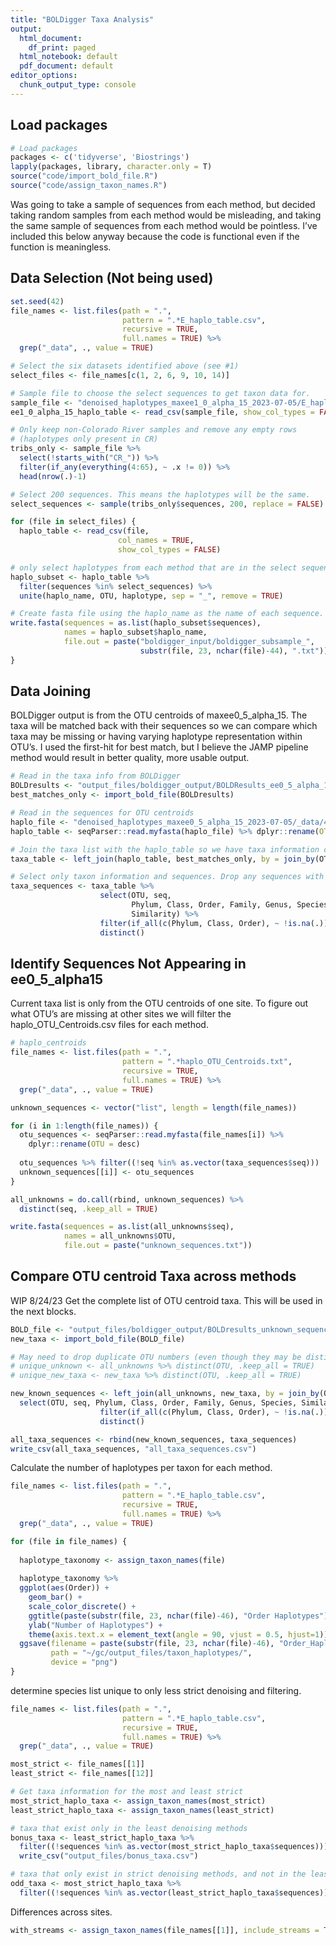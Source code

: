 ```yaml
---
title: "BOLDigger Taxa Analysis"
output:
  html_document:
    df_print: paged
  html_notebook: default
  pdf_document: default
editor_options:
  chunk_output_type: console
---
```


## Load packages
```r
# Load packages
packages <- c('tidyverse', 'Biostrings')
lapply(packages, library, character.only = T)
source("code/import_bold_file.R")
source("code/assign_taxon_names.R")
```

Was going to take a sample of sequences from each method, but decided taking random samples from each method would be misleading, and taking the same sample of sequences from each method would be pointless. I've included this below anyway because the code is functional even if the function is meaningless.

## Data Selection (Not being used)

```r
set.seed(42)
file_names <- list.files(path = ".", 
                         pattern = ".*E_haplo_table.csv", 
                         recursive = TRUE, 
                         full.names = TRUE) %>% 
  grep("_data", ., value = TRUE)

# Select the six datasets identified above (see #1)
select_files <- file_names[c(1, 2, 6, 9, 10, 14)]

# Sample file to choose the select sequences to get taxon data for.
sample_file <- "denoised_haplotypes_maxee1_0_alpha_15_2023-07-05/E_haplo_table.csv"
ee1_0_alpha_15_haplo_table <- read_csv(sample_file, show_col_types = FALSE)

# Only keep non-Colorado River samples and remove any empty rows 
# (haplotypes only present in CR)
tribs_only <- sample_file %>% 
  select(!starts_with("CR_")) %>% 
  filter(if_any(everything(4:65), ~ .x != 0)) %>%
  head(nrow(.)-1)

# Select 200 sequences. This means the haplotypes will be the same.
select_sequences <- sample(tribs_only$sequences, 200, replace = FALSE)

for (file in select_files) {
  haplo_table <- read_csv(file,
                        col_names = TRUE, 
                        show_col_types = FALSE)

# only select haplotypes from each method that are in the select sequences.
haplo_subset <- haplo_table %>% 
  filter(sequences %in% select_sequences) %>% 
  unite(haplo_name, OTU, haplotype, sep = "_", remove = TRUE)

# Create fasta file using the haplo_name as the name of each sequence.
write.fasta(sequences = as.list(haplo_subset$sequences), 
            names = haplo_subset$haplo_name, 
            file.out = paste("boldigger_input/boldigger_subsample_", 
                             substr(file, 23, nchar(file)-44), ".txt"))
}
```

## Data Joining

BOLDigger output is from the OTU centroids of maxee0_5_alpha_15. The taxa will be matched back with their sequences so we can compare which taxa may be missing or having varying haplotype representation within OTU's. I used the first-hit for best match, but I believe the JAMP pipeline method would result in better quality, more usable output.

```r
# Read in the taxa info from BOLDigger
BOLDresults <- "output_files/boldigger_output/BOLDResults_ee0_5_alpha_15_haplo_OTU_Centroids_part_1.xlsx"
best_matches_only <- import_bold_file(BOLDresults)

# Read in the sequences for OTU centroids
haplo_file <- "denoised_haplotypes_maxee0_5_alpha_15_2023-07-05/_data/4_denoised/ee0_5_alpha_15_haplo_OTU_Centroids.txt"
haplo_table <- seqParser::read.myfasta(haplo_file) %>% dplyr::rename(OTU = desc)

# Join the taxa list with the haplo_table so we have taxa information connected with sequences.
taxa_table <- left_join(haplo_table, best_matches_only, by = join_by(OTU))

# Select only taxon information and sequences. Drop any sequences with unknown phylum or class.
taxa_sequences <- taxa_table %>%
                    select(OTU, seq, 
                           Phylum, Class, Order, Family, Genus, Species, 
                           Similarity) %>%
                    filter(if_all(c(Phylum, Class, Order), ~ !is.na(.))) %>% 
                    distinct()

```


## Identify Sequences Not Appearing in ee0_5_alpha15

Current taxa list is only from the OTU centroids of one site. To figure out what OTU's are missing at other sites we will filter the haplo_OTU_Centroids.csv files for each method.

```r
# haplo_centroids
file_names <- list.files(path = ".", 
                         pattern = ".*haplo_OTU_Centroids.txt", 
                         recursive = TRUE, 
                         full.names = TRUE) %>% 
  grep("_data", ., value = TRUE)

unknown_sequences <- vector("list", length = length(file_names))

for (i in 1:length(file_names)) {
  otu_sequences <- seqParser::read.myfasta(file_names[i]) %>% 
    dplyr::rename(OTU = desc)
  
  otu_sequences %>% filter((!seq %in% as.vector(taxa_sequences$seq)))
  unknown_sequences[[i]] <- otu_sequences
} 

all_unknowns = do.call(rbind, unknown_sequences) %>% 
  distinct(seq, .keep_all = TRUE)

write.fasta(sequences = as.list(all_unknowns$seq), 
            names = all_unknowns$OTU, 
            file.out = paste("unknown_sequences.txt"))
```


## Compare OTU centroid Taxa across methods

WIP 8/24/23
Get the complete list of OTU centroid taxa. This will be used in the next blocks.

```r
BOLD_file <- "output_files/boldigger_output/BOLDresults_unknown_sequences_part_1.xlsx"
new_taxa <- import_bold_file(BOLD_file)

# May need to drop duplicate OTU numbers (even though they may be distinct taxa from separate methods) in order to join dataframes.
# unique_unknown <- all_unknowns %>% distinct(OTU, .keep_all = TRUE)
# unique_new_taxa <- new_taxa %>% distinct(OTU, .keep_all = TRUE)

new_known_sequences <- left_join(all_unknowns, new_taxa, by = join_by(OTU)) %>% 
  select(OTU, seq, Phylum, Class, Order, Family, Genus, Species, Similarity) %>%
                    filter(if_all(c(Phylum, Class, Order), ~ !is.na(.))) %>% 
                    distinct()

all_taxa_sequences <- rbind(new_known_sequences, taxa_sequences)
write_csv(all_taxa_sequences, "all_taxa_sequences.csv")
```


Calculate the number of haplotypes per taxon for each method. 

```r
file_names <- list.files(path = ".", 
                         pattern = ".*E_haplo_table.csv", 
                         recursive = TRUE, 
                         full.names = TRUE) %>% 
  grep("_data", ., value = TRUE)

for (file in file_names) {
  
  haplotype_taxonomy <- assign_taxon_names(file) 
  
  haplotype_taxonomy %>% 
  ggplot(aes(Order)) +
    geom_bar() +
    scale_color_discrete() +
    ggtitle(paste(substr(file, 23, nchar(file)-46), "Order Haplotypes")) +
    ylab("Number of Haplotypes") + 
    theme(axis.text.x = element_text(angle = 90, vjust = 0.5, hjust=1))
  ggsave(filename = paste(substr(file, 23, nchar(file)-46), "Order_Haplotypes.png", sep = "_"),
         path = "~/gc/output_files/taxon_haplotypes/",
         device = "png")
}

```


determine species list unique to only less strict denoising and filtering.

```r
file_names <- list.files(path = ".", 
                         pattern = ".*E_haplo_table.csv", 
                         recursive = TRUE, 
                         full.names = TRUE) %>% 
  grep("_data", ., value = TRUE)

most_strict <- file_names[[1]]
least_strict <- file_names[[12]]

# Get taxa information for the most and least strict 
most_strict_haplo_taxa <- assign_taxon_names(most_strict)
least_strict_haplo_taxa <- assign_taxon_names(least_strict)

# taxa that exist only in the least denoising methods
bonus_taxa <- least_strict_haplo_taxa %>% 
  filter((!sequences %in% as.vector(most_strict_haplo_taxa$sequences))) %>%
  write_csv("output_files/bonus_taxa.csv")

# taxa that only exist in strict denoising methods, and not in the least strict
odd_taxa <- most_strict_haplo_taxa %>% 
  filter((!sequences %in% as.vector(least_strict_haplo_taxa$sequences)))
```


Differences across sites.
```r
with_streams <- assign_taxon_names(file_names[[1]], include_streams = TRUE)

```


